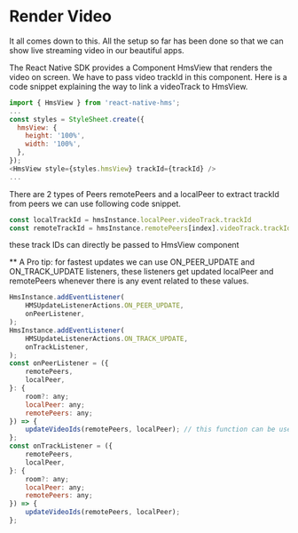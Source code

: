 
# Render Video
It all comes down to this. All the setup so far has been done so that we can show live streaming video in our beautiful apps.

The React Native SDK provides a Component HmsView that renders the video on screen. We have to pass video trackId in this component. Here is a code snippet explaining the way to link a videoTrack to HmsView.

```js
import { HmsView } from 'react-native-hms';
...
const styles = StyleSheet.create({
  hmsView: {
    height: '100%',
    width: '100%',
  },
});
<HmsView style={styles.hmsView} trackId={trackId} />
...
```

There are 2 types of Peers remotePeers and a localPeer to extract trackId from peers we can use following code snippet.

```js
const localTrackId = hmsInstance.localPeer.videoTrack.trackId
const remoteTrackId = hmsInstance.remotePeers[index].videoTrack.trackId
```
these track IDs can directly be passed to HmsView component

** A Pro tip: for fastest updates we can use ON_PEER_UPDATE and ON_TRACK_UPDATE listeners, these listeners get updated localPeer and remotePeers whenever there is any event related to these values.

```js
HmsInstance.addEventListener(
    HMSUpdateListenerActions.ON_PEER_UPDATE,
    onPeerListener,
);
HmsInstance.addEventListener(
    HMSUpdateListenerActions.ON_TRACK_UPDATE,
    onTrackListener,
);
const onPeerListener = ({
    remotePeers,
    localPeer,
}: {
    room?: any;
    localPeer: any;
    remotePeers: any;
}) => {
    updateVideoIds(remotePeers, localPeer); // this function can be used to update local and remotePeers on React-Native side
};
const onTrackListener = ({
    remotePeers,
    localPeer,
}: {
    room?: any;
    localPeer: any;
    remotePeers: any;
}) => {
    updateVideoIds(remotePeers, localPeer);
};
```